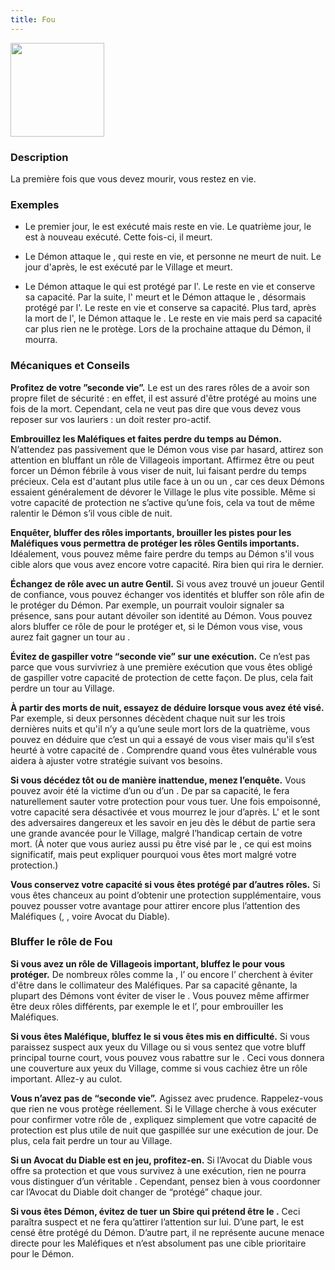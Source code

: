 ```yaml
---
title: Fou
---
```



<img src='/img/blood-on-the-clocktower/roles/fou.png' height='150' />

<Role FOU header />

### Description

La première fois que vous devez mourir, vous restez en vie.

### Exemples

- Le premier jour, le <Role FOU /> est exécuté mais reste en vie. Le quatrième jour, le <Role FOU /> est à nouveau exécuté. Cette fois-ci, il meurt.

- Le Démon attaque le <Role FOU />, qui reste en vie, et personne ne meurt de nuit. Le jour d'après, le <Role FOU /> est exécuté par le Village et meurt.

- Le Démon attaque le <Role FOU /> qui est protégé par l'<Role HERBORISTE />. Le <Role FOU /> reste en vie et conserve sa capacité. Par la suite, l'<Role HERBORISTE /> meurt et le Démon attaque le <Role FOU />, désormais protégé par l'<Role AUBERGISTE />. Le <Role FOU /> reste en vie et conserve sa capacité. Plus tard, après la mort de l'<Role AUBERGISTE />, le Démon attaque le <Role FOU />. Le <Role FOU /> reste en vie mais perd sa capacité car plus rien ne le protège. Lors de la prochaine attaque du Démon, il mourra.

### Mécaniques et Conseils

**Profitez de votre ”seconde vie”.** Le <Role FOU /> est un des rares rôles de <Module BAD_MOON_RISING /> a avoir son propre filet de sécurité : en effet, il est assuré d'être protégé au moins une fois de la mort. Cependant, cela ne veut pas dire que vous devez vous reposer sur vos lauriers : un <Role FOU /> doit rester pro-actif.

**Embrouillez les Maléfiques et faites perdre du temps au Démon.** N’attendez pas passivement que le Démon vous vise par hasard, attirez son attention en bluffant un rôle de Villageois important. Affirmez être <Role EXORCISTE /> ou <Role COURTISANE /> peut forcer un Démon fébrile à vous viser de nuit, lui faisant perdre du temps précieux. Cela est d'autant plus utile face à un <Role PO /> ou un <Role SHABALOTH />, car ces deux Démons essaient généralement de dévorer le Village le plus vite possible. Même si votre capacité de protection ne s’active qu’une fois, cela va tout de même ralentir le Démon s’il vous cible de nuit.

**Enquêter, bluffer des rôles importants, brouiller les pistes pour les Maléfiques vous permettra de protéger les rôles Gentils importants.** Idéalement, vous pouvez même faire perdre du temps au Démon s'il vous cible alors que vous avez encore votre capacité. Rira bien qui rira le dernier.

**Échangez de rôle avec un autre Gentil.** Si vous avez trouvé un joueur Gentil de confiance, vous pouvez échanger vos identités et bluffer son rôle afin de le protéger du Démon. Par exemple, un <Role PACIFISTE /> pourrait vouloir signaler sa présence, sans pour autant dévoiler son identité au Démon. Vous pouvez alors bluffer ce rôle de <Role PACIFISTE /> pour le protéger et, si le Démon vous vise, vous aurez fait gagner un tour au <Role PACIFISTE />.

**Évitez de gaspiller votre “seconde vie” sur une exécution.** Ce n’est pas parce que vous survivriez à une première exécution que vous êtes obligé de gaspiller votre capacité de protection de cette façon. De plus, cela fait perdre un tour au Village.

**À partir des morts de nuit, essayez de déduire lorsque vous avez été visé.** Par exemple, si deux personnes décèdent chaque nuit sur les trois dernières nuits et qu'il n’y a qu’une seule mort lors de la quatrième, vous pouvez en déduire que c’est un <Role SHABALOTH /> qui a essayé de vous viser mais qu'il s’est heurté à votre capacité de <Role FOU />. Comprendre quand vous êtes vulnérable vous aidera à ajuster votre stratégie suivant vos besoins.

**Si vous décédez tôt ou de manière inattendue, menez l’enquête.** Vous pouvez avoir été la victime d’un <Role ASSASSIN /> ou d’un <Role PUKKA />. De par sa capacité, le <Role PUKKA /> fera naturellement sauter votre protection pour vous tuer. Une fois empoisonné, votre capacité sera désactivée et vous mourrez le jour d’après. L'<Role ASSASSIN /> et le <Role PUKKA /> sont des adversaires dangereux et les savoir en jeu dès le début de partie sera une grande avancée pour le Village, malgré l’handicap certain de votre mort. (À noter que vous auriez aussi pu être visé par le <Role MARIN />, ce qui est moins significatif, mais peut expliquer pourquoi vous êtes mort malgré votre protection.)

**Vous conservez votre capacité si vous êtes protégé par d’autres rôles.** Si vous êtes chanceux au point d’obtenir une protection supplémentaire, vous pouvez pousser votre avantage pour attirer encore plus l’attention des Maléfiques (<Role AUBERGISTE />, <Role HERBORISTE />, <Role PACIFISTE /> voire Avocat du Diable).

### Bluffer le rôle de Fou

**Si vous avez un rôle de Villageois important, bluffez le <Role FOU /> pour vous protéger.** De nombreux rôles comme la <Role FEMME_DE_CHAMBRE />, l’<Role EXORCISTE /> ou encore l’<Role AUBERGISTE /> cherchent à éviter d'être dans le collimateur des Maléfiques. Par sa capacité gênante, la plupart des Démons vont éviter de viser le <Role FOU />. Vous pouvez même affirmer être deux rôles différents, par exemple le <Role FOU /> et l’<Role EXORCISTE />, pour embrouiller les Maléfiques.

**Si vous êtes Maléfique, bluffez le <Role FOU /> si vous êtes mis en difficulté.** Si vous paraissez suspect aux yeux du Village ou si vous sentez que votre bluff principal tourne court, vous pouvez vous rabattre sur le <Role FOU />. Ceci vous donnera une couverture aux yeux du Village, comme si vous cachiez être un rôle important. Allez-y au culot.

**Vous n’avez pas de “seconde vie”.** Agissez avec prudence. Rappelez-vous que rien ne vous protège réellement. Si le Village cherche à vous exécuter pour confirmer votre rôle de <Role FOU />, expliquez simplement que votre capacité de protection est plus utile de nuit que gaspillée sur une exécution de jour. De plus, cela fait perdre un tour au Village.

**Si un Avocat du Diable est en jeu, profitez-en.** Si l’Avocat du Diable vous offre sa protection et que vous survivez à une exécution, rien ne pourra vous distinguer d’un véritable <Role FOU />. Cependant, pensez bien à vous coordonner car l’Avocat du Diable doit changer de “protégé” chaque jour.

**Si vous êtes Démon, évitez de tuer un Sbire qui prétend être le <Role FOU />.** Ceci paraîtra suspect et ne fera qu’attirer l’attention sur lui. D’une part, le <Role FOU /> est censé être protégé du Démon. D’autre part, il ne représente aucune menace directe pour les Maléfiques et n’est absolument pas une cible prioritaire pour le Démon.

